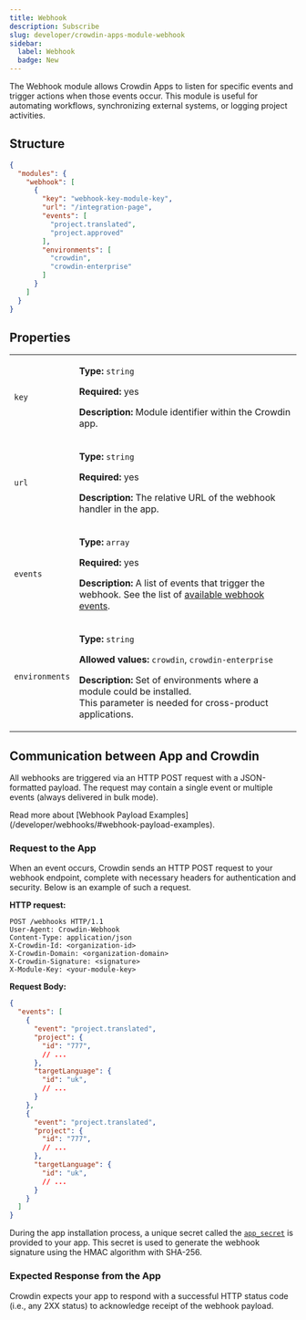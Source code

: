 ```yaml
---
title: Webhook
description: Subscribe
slug: developer/crowdin-apps-module-webhook
sidebar:
  label: Webhook
  badge: New
---
```



The Webhook module allows Crowdin Apps to listen for specific events and trigger actions when those events occur. This module is useful for automating workflows, synchronizing external systems, or logging project activities.

## Structure

```json title="manifest.json"
{
  "modules": {
    "webhook": [
      {
        "key": "webhook-key-module-key",
        "url": "/integration-page",
        "events": [
          "project.translated",
          "project.approved"
        ],
        "environments": [
          "crowdin",
          "crowdin-enterprise"
        ]
      }
    ]
  }
}
```

## Properties

<table>
  <tbody>
    <tr>
      <td><code>key</code></td>
      <td>
        <p><strong>Type:</strong> <code>string</code></p>
        <p><strong>Required:</strong> yes</p>
        <p><strong>Description:</strong> Module identifier within the Crowdin app.</p>
      </td>
    </tr>
    <tr>
      <td><code>url</code></td>
      <td>
        <p><strong>Type:</strong> <code>string</code></p>
        <p><strong>Required:</strong> yes</p>
        <p><strong>Description:</strong> The relative URL of the webhook handler in the app.</p>
      </td>
    </tr>
    <tr>
      <td><code>events</code></td>
      <td>
        <p><strong>Type:</strong> <code>array</code></p>
        <p><strong>Required:</strong> yes</p>
        <p><strong>Description:</strong> A list of events that trigger the webhook. See the list of <a href="/developer/webhooks/#events" target="_blank">available webhook events</a>.</p>
      </td>
    </tr>
    <tr>
      <td><code class="whitespace-nowrap">environments</code></td>
      <td>
        <p><strong>Type:</strong> <code>string</code></p>
        <p><strong>Allowed values:</strong> <code>crowdin</code>, <code>crowdin-enterprise</code></p>
        <p><strong>Description:</strong> Set of environments where a module could be installed.<br/>
        This parameter is needed for cross-product applications.</p>
      </td>
    </tr>
  </tbody>
</table>

## Communication between App and Crowdin

All webhooks are triggered via an HTTP POST request with a JSON-formatted payload. The request may contain a single event or multiple events (always delivered in bulk mode).

<ReadMore>
  Read more about [Webhook Payload Examples](/developer/webhooks/#webhook-payload-examples).
</ReadMore>

### Request to the App

When an event occurs, Crowdin sends an HTTP POST request to your webhook endpoint, complete with necessary headers for authentication and security. Below is an example of such a request.

**HTTP request:**

```
POST /webhooks HTTP/1.1
User-Agent: Crowdin-Webhook
Content-Type: application/json
X-Crowdin-Id: <organization-id>
X-Crowdin-Domain: <organization-domain>
X-Crowdin-Signature: <signature>
X-Module-Key: <your-module-key>
```

**Request Body:**

```json
{
  "events": [
    {
      "event": "project.translated",
      "project": {
        "id": "777",
        // ...
      },
      "targetLanguage": {
        "id": "uk",
        // ...
      }
    },
    {
      "event": "project.translated",
      "project": {
        "id": "777",
        // ...
      },
      "targetLanguage": {
        "id": "uk",
        // ...
      }
    }
  ]
}
```

During the app installation process, a unique secret called the [`app_secret`](/developer/crowdin-apps-installation/#:~:text=the%20app%20descriptor.-,app_secret,-Type%3A%20string) is provided to your app. This secret is used to generate the webhook signature using the HMAC algorithm with SHA-256.

### Expected Response from the App

Crowdin expects your app to respond with a successful HTTP status code (i.e., any 2XX status) to acknowledge receipt of the webhook payload.
